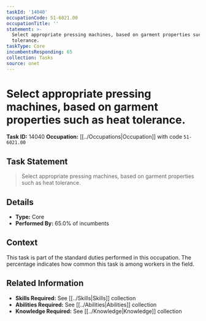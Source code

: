 ```yaml
---
taskId: '14040'
occupationCode: 51-6021.00
occupationTitle: ''
statement: >-
  Select appropriate pressing machines, based on garment properties such as heat
  tolerance.
taskType: Core
incumbentsResponding: 65
collection: Tasks
source: onet
---
```

# Select appropriate pressing machines, based on garment properties such as heat tolerance.

**Task ID:** 14040
**Occupation:** [[../Occupations|Occupation]] with code `51-6021.00`

## Task Statement

> Select appropriate pressing machines, based on garment properties such as heat tolerance.

## Details

- **Type:** Core
- **Performed By:** 65.0% of incumbents

## Context

This task is part of the standard duties performed in this occupation. The percentage indicates how common this task is among workers in the field.

## Related Information

- **Skills Required:** See [[../Skills|Skills]] collection
- **Abilities Required:** See [[../Abilities|Abilities]] collection
- **Knowledge Required:** See [[../Knowledge|Knowledge]] collection
